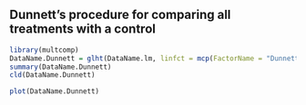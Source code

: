 
## Dunnett's procedure for comparing all treatments with a control

```r
library(multcomp)
DataName.Dunnett = glht(DataName.lm, linfct = mcp(FactorName = "Dunnett"))
summary(DataName.Dunnett)
cld(DataName.Dunnett)
```

```r
plot(DataName.Dunnett)
```
